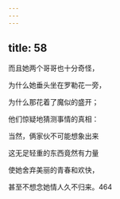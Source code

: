 ```yaml
---
---
---
```

title: 58
---




而且她两个哥哥也十分奇怪，

为什么她垂头坐在罗勒花一旁，

为什么那花着了魔似的盛开；

他们惊疑地猜测事情的真相：

当然，俩家伙不可能想象出来

这无足轻重的东西竟然有力量

使她舍弃美丽的青春和欢快，

甚至不想念她情人久不归来。464
